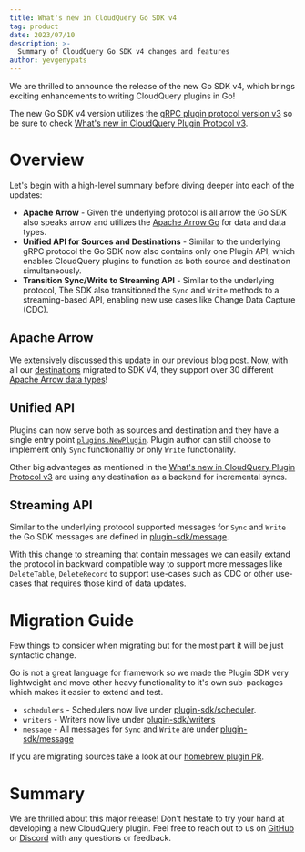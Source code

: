 ```yaml
---
title: What's new in CloudQuery Go SDK v4
tag: product
date: 2023/07/10
description: >-
  Summary of CloudQuery Go SDK v4 changes and features
author: yevgenypats
---
```



<BlogHeader/>

We are thrilled to announce the release of the new Go SDK v4, which brings exciting enhancements to writing CloudQuery plugins in Go!

The new Go SDK v4 version utilizes the [gRPC plugin protocol version v3](https://github.com/cloudquery/plugin-pb/blob/main/plugin/v3/plugin.proto) so be sure to check [What's new in CloudQuery Plugin Protocol v3](./proto-v3).

# Overview

Let's begin with a high-level summary before diving deeper into each of the updates:

- **Apache Arrow** - Given the underlying protocol is all arrow the Go SDK also speaks arrow and utilizes the [Apache Arrow Go](https://github.com/apache/arrow/tree/main/go) for data and data types.
- **Unified API for Sources and Destinations** - Similar to the underlying gRPC protocol the Go SDK now also contains only one Plugin API, which enables CloudQuery plugins to function as both source and destination simultaneously.
- **Transition Sync/Write to Streaming API** - Similar to the underlying protocol, The SDK also transitioned the `Sync` and `Write` methods to a streaming-based API, enabling new use cases like Change Data Capture (CDC).

## Apache Arrow

We extensively discussed this update in our previous [blog post](./adopting_apache_arrow_at_cloudquery).
Now, with all our [destinations](../docs/plugins/destinations/overview) migrated to SDK V4, they support over 30 different [Apache Arrow data types](https://arrow.apache.org/docs/python/api/datatypes.html)!

## Unified API

Plugins can now serve both as sources and destination and they have a single entry point [`plugins.NewPlugin`](https://github.com/cloudquery/plugin-sdk/tree/main/plugin).
Plugin author can still choose to implement only `Sync` functionaltiy or only `Write` functionality.

Other big advantages as mentioned in the [What's new in CloudQuery Plugin Protocol v3](./proto-v3) are using
any destination as a backend for incremental syncs.

## Streaming API

Similar to the underlying protocol supported messages for `Sync` and `Write` the Go SDK messages are defined
in [plugin-sdk/message](https://github.com/cloudquery/plugin-sdk/tree/main/message).

With this change to streaming that contain messages we can easily extand the protocol in backward compatible way to
support more messages like `DeleteTable`, `DeleteRecord` to support use-cases such as CDC or other use-cases that requires those kind of data updates.

# Migration Guide

Few things to consider when migrating but for the most part it will be just syntactic change.

Go is not a great language for framework so we made the Plugin SDK very lightweight and move other heavy functionality
to it's own sub-packages which makes it easier to extend and test.

- `schedulers` - Schedulers now live under [plugin-sdk/scheduler](https://github.com/cloudquery/plugin-sdk).
- `writers` - Writers now live under [plugin-sdk/writers](https://github.com/cloudquery/plugin-sdk/tree/main/writers)
- `message` - All messages for `Sync` and `Write` are under [plugin-sdk/message](https://github.com/cloudquery/plugin-sdk/tree/main/message)

If you are migrating sources take a look at our [homebrew plugin PR](https://github.com/cloudquery/cloudquery/pull/11646).

# Summary

We are thrilled about this major release! Don't hesitate to try your hand at developing a new CloudQuery plugin. Feel free to reach out to us on [GitHub](https://github.com/cloudquery/cloudquery) or [Discord](https://cloudquery.io/discord) with any questions or feedback.
